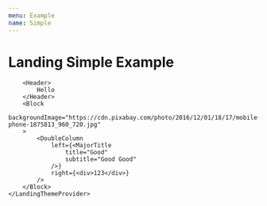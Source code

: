 ```yaml
---
menu: Example
name: Simple
---
```



# Landing Simple Example

<div style={{ border: '2px solid black' }}>
    <LandingThemeProvider value={{}}>

        <Header>
            Hello
        </Header>
        <Block
            backgroundImage="https://cdn.pixabay.com/photo/2016/12/01/18/17/mobile-phone-1875813_960_720.jpg"
        >
            <DoubleColumn
                left={<MajorTitle
                    title="Good"
                    subtitle="Good Good"
                />}
                right={<div>123</div>}
            />
        </Block>
    </LandingThemeProvider>
</div>
